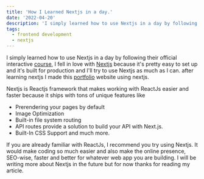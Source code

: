 ```yaml
---
title: 'How I Learned Nextjs in a day.'
date: '2022-04-20'
description: 'I simply learned how to use Nextjs in a day by following their official interactive course'
tags:
  - frontend development
  - nextjs
---
```


I simply learned how to use Nextjs in a day by following their official interactive [course](https://nextjs.org/learn/foundations/about-nextjs), I fell in love with [Nextjs](http://nextjs.org/) because it's pretty easy to set up and it's built for production and I'll try to use Nextjs as much as I can. after learning nextjs I made this [portfolio](https://www.robertngabo.tech/) website using nextjs.

Nextjs is Reactjs framework that makes working with ReactJs easier and faster because it ships with tons of unique features like

- Prerendering your pages by default
- Image Optimization
- Built-in file system routing
- API routes provide a solution to build your API with Next.js.
- Built-In CSS Support and much more.

If you are already familiar with ReactJs, I recommend you try using Nextjs. It would make coding so much easier and also make the online presence, SEO-wise, faster and better for whatever web app you are building. I will be writing more about Nextjs in the future but for now thanks for reading my article.
